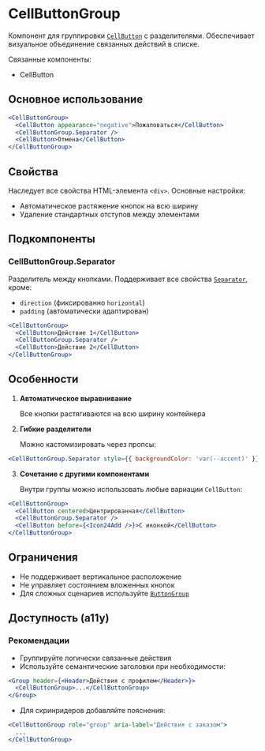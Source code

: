 <Overview>

# CellButtonGroup

Компонент для группировки [`CellButton`](#/CellButton) с разделителями. Обеспечивает визуальное объединение связанных действий в списке.

Связанные компоненты:

- CellButton

</Overview>

## Основное использование

```jsx
<CellButtonGroup>
  <CellButton appearance="negative">Пожаловаться</CellButton>
  <CellButtonGroup.Separator />
  <CellButton>Отмена</CellButton>
</CellButtonGroup>
```

## Свойства

Наследует все свойства HTML-элемента `<div>`. Основные настройки:

- Автоматическое растяжение кнопок на всю ширину
- Удаление стандартных отступов между элементами

## Подкомпоненты

### CellButtonGroup.Separator

Разделитель между кнопками. Поддерживает все свойства [`Separator`](#/Separator), кроме:

- `direction` (фиксированно `horizontal`)
- `padding` (автоматически адаптирован)

```jsx
<CellButtonGroup>
  <CellButton>Действие 1</CellButton>
  <CellButtonGroup.Separator />
  <CellButton>Действие 2</CellButton>
</CellButtonGroup>
```

## Особенности

1. **Автоматическое выравнивание**

   Все кнопки растягиваются на всю ширину контейнера

2. **Гибкие разделители**

   Можно кастомизировать через пропсы:

```jsx
<CellButtonGroup.Separator style={{ backgroundColor: 'var(--accent)' }} />
```

3. **Сочетание с другими компонентами**

   Внутри группы можно использовать любые вариации `CellButton`:

```jsx
<CellButtonGroup>
  <CellButton centered>Центрированная</CellButton>
  <CellButtonGroup.Separator />
  <CellButton before={<Icon24Add />}>С иконкой</CellButton>
</CellButtonGroup>
```

## Ограничения

- Не поддерживает вертикальное расположение
- Не управляет состоянием вложенных кнопок
- Для сложных сценариев используйте [`ButtonGroup`](#/ButtonGroup)

## Доступность (a11y)

### Рекомендации

- Группируйте логически связанные действия
- Используйте семантические заголовки при необходимости:

```jsx
<Group header={<Header>Действия с профилем</Header>}>
  <CellButtonGroup>...</CellButtonGroup>
</Group>
```

- Для скринридеров добавляйте пояснения:

```jsx
<CellButtonGroup role="group" aria-label="Действия с заказом">
  ...
</CellButtonGroup>
```

